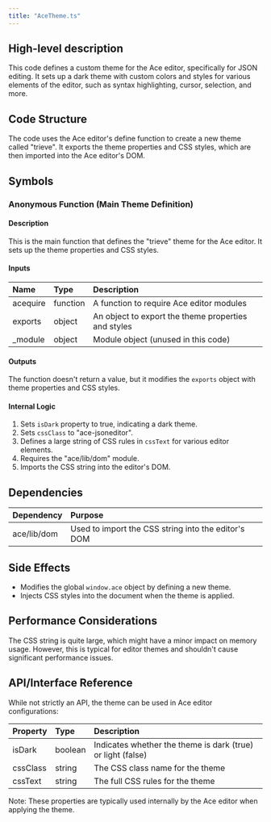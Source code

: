 ```yaml
---
title: "AceTheme.ts"
---
```


## High-level description
This code defines a custom theme for the Ace editor, specifically for JSON editing. It sets up a dark theme with custom colors and styles for various elements of the editor, such as syntax highlighting, cursor, selection, and more.

## Code Structure
The code uses the Ace editor's define function to create a new theme called "trieve". It exports the theme properties and CSS styles, which are then imported into the Ace editor's DOM.

## Symbols

### Anonymous Function (Main Theme Definition)
#### Description
This is the main function that defines the "trieve" theme for the Ace editor. It sets up the theme properties and CSS styles.

#### Inputs
| Name | Type | Description |
|:-----|:-----|:------------|
| acequire | function | A function to require Ace editor modules |
| exports | object | An object to export the theme properties and styles |
| _module | object | Module object (unused in this code) |

#### Outputs
The function doesn't return a value, but it modifies the `exports` object with theme properties and CSS styles.

#### Internal Logic
1. Sets `isDark` property to true, indicating a dark theme.
2. Sets `cssClass` to "ace-jsoneditor".
3. Defines a large string of CSS rules in `cssText` for various editor elements.
4. Requires the "ace/lib/dom" module.
5. Imports the CSS string into the editor's DOM.

## Dependencies
| Dependency | Purpose |
|:-----------|:--------|
| ace/lib/dom | Used to import the CSS string into the editor's DOM |

## Side Effects
- Modifies the global `window.ace` object by defining a new theme.
- Injects CSS styles into the document when the theme is applied.

## Performance Considerations
The CSS string is quite large, which might have a minor impact on memory usage. However, this is typical for editor themes and shouldn't cause significant performance issues.

## API/Interface Reference
While not strictly an API, the theme can be used in Ace editor configurations:

| Property | Type | Description |
|:---------|:-----|:------------|
| isDark | boolean | Indicates whether the theme is dark (true) or light (false) |
| cssClass | string | The CSS class name for the theme |
| cssText | string | The full CSS rules for the theme |

Note: These properties are typically used internally by the Ace editor when applying the theme.